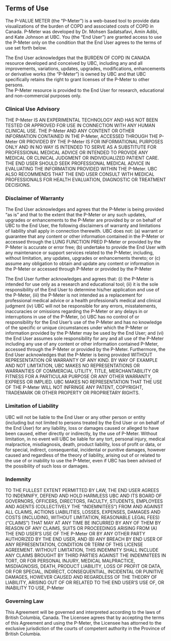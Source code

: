 ## Terms of Use

The P-VALUE METER (the “P-Meter”) is a web-based tool to provide data visualizations of the burden of COPD and associated costs of COPD in Canada. P-Meter was developed by Dr. Mohsen Sadatsafavi, Amin Adibi, and Kate Johnson at UBC. 
You (the "End User") are granted access to use the P-Meter only on the condition that the End User agrees to the terms of use set forth below.  

The End User acknowledges that the BURDEN OF COPD IN CANADA resource developed and conceived by UBC, including any and all improvements, variations, updates, upgrades, modifications, enhancements or derivative works (the “P-Meter”) is owned by UBC and that UBC specifically retains the right to grant licenses of the P-Meter to other persons.   
The P-Meter resource is provided to the End User for research, educational and non-commercial purposes only. 

### Clinical Use Advisory

THE P-Meter IS AN EXPERIMENTAL TECHNOLOGY AND HAS NOT BEEN TESTED OR APPROVED FOR USE IN CONNECTION WITH ANY HUMAN CLINICAL USE.  THE P-Meter AND ANY CONTENT OR OTHER INFORMATION CONTAINED IN THE P-Meter, ACCESSED THROUGH THE P-Meter OR PROVIDED BY THE P-Meter IS FOR INFORMATIONAL PURPOSES ONLY AND IN NO WAY IS INTENDED TO SERVE AS A SUBSTITUTE FOR PROFESSIONAL MEDICAL ADVICE OR INTENDED TO PROVIDE ANY MEDICAL OR CLINICAL JUDGMENT OR INDIVIDUALIZED PATIENT CARE. THE END USER SHOULD SEEK PROFESSIONAL MEDICAL ADVICE IN EVALUATING THE INFORMATION PROVIDED WITHIN THE P-Meter.  UBC ALSO RECOMMENDS THAT THE END USER CONSULT WITH MEDICAL PROFESSIONALS FOR HEALTH EVALUATION, DIAGNOSTIC OR TREATMENT DECISIONS. 

### Disclaimer of Warranty

The End User acknowledges and agrees that the P-Meter is being provided “as is” and that to the extent that the P-Meter or any such updates, upgrades or enhancements to the P-Meter are provided by or on behalf of UBC to the End User, the following disclaimers of warranty and limitations of liability shall apply in connection therewith. UBC does not: (a) warrant or guarantee that any content or other information contained in the P-Meter or accessed through the LUNG FUNCTION PRED P-Meter or provided by the P-Meter is accurate or error free; (b) undertake to provide the End User with any maintenance or support services related to the P-Meter, including, without limitation, any updates, upgrades or enhancements thereto; or (c) assume any obligation to obtain and update any content or information in the P-Meter or accessed through P-Meter or provided by the P-Meter

The End User further acknowledges and agrees that: (i) the P-Meter is intended for use only as a research and educational tool;  (ii) it is the sole responsibility of the End User to determine his/her application and use of the P-Meter, (iii) the P-Meter is not intended as a replacement for professional medical advice or a health professional’s medical and clinical judgment (iv) UBC will not be responsible for any errors, misstatements, inaccuracies or omissions regarding the P-Meter or any delays in or interruptions in use of the P-Meter, (v) UBC has no control of or responsibility for the End User's use of the P-Meter and has no knowledge of the specific or unique circumstances under which the P-Meter or information provided by the P-Meter may be used by the End User; and (vi) the End User assumes sole responsibility for any and all use of the P-Meter including any use of any content or other information contained P-Meter, accessed through the P-Meter or provided by the P-Meter.  Furthermore, the End User acknowledges that the P-Meter is being provided WITHOUT REPRESENTATION OR WARRANTY OF ANY KIND.  BY WAY OF EXAMPLE AND NOT LIMITATION, UBC MAKES NO REPRESENTATIONS OR WARRANTIES OF COMMERCIAL UTILITY, TITLE, MERCHANTABILITY OR FITNESS FOR A PARTICULAR PURPOSE OR ANY OTHER WARRANTY, EXPRESS OR IMPLIED.  UBC MAKES NO REPRESENTATION THAT THE USE OF THE P-Meter WILL NOT INFRINGE ANY PATENT, COPYRIGHT, TRADEMARK OR OTHER PROPERTY OR PROPRIETARY RIGHTS.  

### Limitation of Liability
UBC will not be liable to the End User or any other person or entity (including but not limited to persons treated by the End User or on behalf of the End User) for any liability, loss or damages caused or alleged to have been caused, either directly or indirectly, by the use of P-Meter.  Without limitation, in no event will UBC be liable for any tort, personal injury, medical malpractice, misdiagnosis, death, product liability, loss of profit or data, or for special, indirect, consequential, incidental or punitive damages, however caused and regardless of the theory of liability, arising out of or related to the use of or inability to use the P-Meter, even if UBC has been advised of the possibility of such loss or damages. 

### Indemnity
TO THE FULLEST EXTENT PERMITTED BY LAW, THE END USER AGREES TO INDEMNIFY, DEFEND AND HOLD HARMLESS UBC AND ITS BOARD OF GOVERNORS, OFFICERS, DIRECTORS, FACULTY, STUDENTS, EMPLOYEES AND AGENTS (COLLECTIVELY THE "INDEMNITEES") FROM AND AGAINST ALL CLAIMS, ACTIONS LIABILITIES, LOSSES, EXPENSES, DAMAGES AND COSTS (INCLUDING, WITHOUT LIMITATION, REASONABLE LEGAL FEES) ("CLAIMS") THAT MAY AT ANY TIME BE INCURRED BY ANY OF THEM BY REASON OF ANY CLAIMS, SUITS OR PROCEEDINGS ARISING FROM (A) THE END USER’S USE OF THE P-Meter OR BY ANY OTHER PARTY AUTHORIZED BY THE END USER, AND (B) ANY BREACH BY END USER OF ANY REPRESENTATION, CONDITION OR TERM OF THIS LICENSE AGREEMENT.  WITHOUT LIMITATION, THIS INDEMNITY SHALL INCLUDE ANY CLAIMS BROUGHT BY THIRD PARTIES AGAINST THE INDEMNITEES IN TORT, OR FOR PERSONAL INJURY, MEDICAL MALPRACTICE, MISDIAGNOSIS, DEATH, PRODUCT LIABILITY, LOSS OF PROFIT OR DATA, OR FOR SPECIAL, INDIRECT, CONSEQUENTIAL, INCIDENTAL OR PUNITIVE DAMAGES, HOWEVER CAUSED AND REGARDLESS OF THE THEORY OF LIABILITY, ARISING OUT OF OR RELATED TO THE END USER'S USE OF, OR INABILITY TO USE, P-Meter

### Governing Law
This Agreement will be governed and interpreted according to the laws of British Columbia, Canada.  The Licensee agrees that by accepting the terms of this Agreement and using the P-Meter, the Licensee has attorned to the exclusive jurisdiction of the courts of competent authority in the Province of British Columbia.
